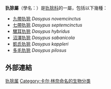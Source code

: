 {{Automatic taxobox
 | image =Dasypus_novemcinctus.jpg
 | image_caption = [[九帶犰狳|九帶犰狳]]
 | image_width = 250px
 | taxon = Dasypus | display_parentd = 3
 | authority = [[卡爾·林奈|Linnaeus]], 1758
 | subdivision_ranks = [[種|種]]
 | subdivision = 見內文
}}

'''犰狳屬'''（學名：''{{lang|la|Dasypus}}''）是[[犰狳科|犰狳科]]的一屬，包括以下幾種：
*[[九帶犰狳|九帶犰狳]] ''Dasypus novemcinctus''
*[[七帶犰狳|七帶犰狳]] ''Dasypus septemcinctus''
*[[騾耳犰狳|騾耳犰狳]] ''Dasypus hybridus''
*[[沼澤犰狳|沼澤犰狳]] ''Dasypus sabanicola''
*[[凱氏犰狳|凱氏犰狳]] ''Dasypus kappleri''
*[[多毛犰狳|多毛犰狳]] ''Dasypus pilosus''

==外部連結==
{{commonscat|Dasypus}}
{{有甲目|1.}}
{{Cingulata}}
{{Taxonbar}}
[[Category:犰狳属|]]
[[Category:卡尔·林奈命名的生物分类|Category:卡尔·林奈命名的生物分类]]
{{mammal-stub}}